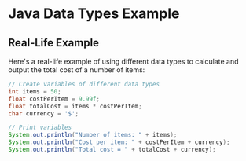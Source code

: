 # Java Data Types Example

## Real-Life Example

Here's a real-life example of using different data types to calculate and output the total cost of a number of items:

```java
// Create variables of different data types
int items = 50;
float costPerItem = 9.99f;
float totalCost = items * costPerItem;
char currency = '$';

// Print variables
System.out.println("Number of items: " + items);
System.out.println("Cost per item: " + costPerItem + currency);
System.out.println("Total cost = " + totalCost + currency);
```
